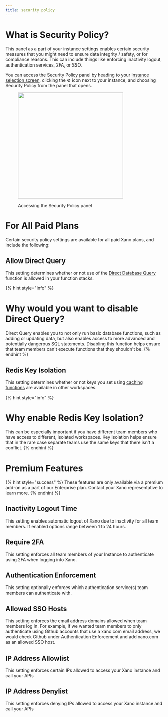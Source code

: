 ```yaml
---
title: security policy
---
```


# What is Security Policy?

This panel as a part of your instance settings enables certain security measures that you might need to ensure data integrity / safety, or for compliance reasons. This can include things like enforcing inactivity logout, authentication services, 2FA, or SSO.

You can access the Security Policy panel by heading to your [instance selection screen](https://app.xano.com/instance), clicking the :gear: icon next to your instance, and choosing Security Policy from the panel that opens.

<div align="left"><figure><img src="../assets/CleanShot 2025-03-26 at 11.57.13.png" alt="" width="336" /><figcaption><p>Accessing the Security Policy panel</p></figcaption></figure></div>

# For All Paid Plans

Certain security policy settings are available for all paid Xano plans, and include the following:

## Allow Direct Query

This setting determines whether or not use of the [Direct Database Query](../../the-function-stack/functions/database-requests/direct-database-query.md) function is allowed in your function stacks.

{% hint style="info" %}
# Why would you want to disable Direct Query?

Direct Query enables you to not only run basic database functions, such as adding or updating data, but also enables access to more advanced and potentially dangerous SQL statements. Disabling this function helps ensure that team members can't execute functions that they shouldn't be.
{% endhint %}

## Redis Key Isolation

This setting determines whether or not keys you set using [caching functions](../../the-function-stack/functions/data-caching-redis.md) are available in other workspaces.

{% hint style="info" %}
# Why enable Redis Key Isolation?

This can be especially important if you have different team members who have access to different, isolated workspaces. Key Isolation helps ensure that in the rare case separate teams use the same keys that there isn't a conflict.
{% endhint %}

# Premium Features

{% hint style="success" %}
These features are only available via a premium add-on as a part of our Enterprise plan. Contact your Xano representative to learn more.
{% endhint %}

## **Inactivity Logout Time**

This setting enables automatic logout of Xano due to inactivity for all team members. If enabled options range between 1 to 24 hours.

## **Require 2FA**

This setting enforces all team members of your Instance to authenticate using 2FA when logging into Xano.

## **Authentication Enforcement**

This setting optionally enforces which authentication service(s) team members can authenticate with.

## **Allowed SSO Hosts**

This setting enforces the email address domains allowed when team members log in. For example, if we wanted team members to only authenticate using Github accounts that use a xano.com email address, we would check Github under Authentication Enforcement and add xano.com as an allowed SSO host.

## **IP Address Allowlist**

This setting enforces certain IPs allowed to access your Xano instance and call your APIs

## **IP Address Denylist**

This setting enforces denying IPs allowed to access your Xano instance and call your APIs



